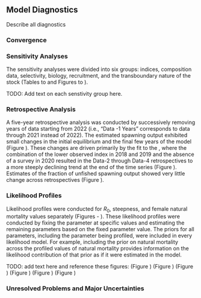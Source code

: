 ## Model Diagnostics
Describe all diagnostics

### Convergence

### Sensitivity Analyses
The sensitivity analyses were divided into six groups: indices, composition data, selectivity, biology, recruitment, and the transboundary nature of the stock (Tables \ref{tab:sens-table-index} to \ref{tab:sens-table-recruit} and Figures \ref{fig:sens-index1} to \ref{fig:sens-recruit1}).
<!-- TODO: revise table and figure ranges after adding additional senstivity tables and figures -->

TODO: Add text on each senstivity group here.

### Retrospective Analysis

A five-year retrospective analysis was conducted by successively removing years of data starting from 2022 (i.e., “Data -1 Years” corresponds to data through 2021 instead of 2022). The estimated spawning output exhibited small changes in the initial equilibrium and the final few years of the model (Figure \ref{fig:retro-ssb}). These changes are driven primarily by the fit to the \Gls{s-wcgbt}, where the combination of the lower observed index in 2018 and 2019 and the absence of a survey in 2020 resulted in the Data-2 through Data-4 retrospectives to a more steeply declining trend at the end of the time series (Figure \ref{fig:retro-index}). Estimates of the fraction of unfished spawning output showed very little change across retrospectives (Figure \ref{fig:retro-depl}).

### Likelihood Profiles

Likelihood profiles were conducted for $R_0$, steepness, and female natural mortality values separately (Figures \ref{fig:r0-profile} - \ref{fig:m-profile-pars}). These likelihood profiles were conducted by fixing the parameter at specific values and estimating the remaining parameters based on the fixed parameter value. The priors for all parameters, including the parameter being profiled, were included in every likelihood model. For example, including the prior on natural mortality across the profiled values of natural mortality provides information on the likelihood contribution of that prior as if it were estimated in the model.  

TODO: add text here and reference these figures:
(Figure \ref{fig:r0-profile})
(Figure \ref{fig:r0-profile-pars})
(Figure \ref{fig:h-profile})
(Figure \ref{fig:h-profile-pars})
(Figure \ref{fig:m-profile})
(Figure \ref{fig:m-profile-pars})

### Unresolved Problems and Major Uncertainties

